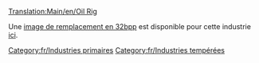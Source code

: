[[Translation:Main/en/Oil Rig]]
{{Template:Industries/Fr
|image=Oilrig.png
|nom=Plateforme pétrolière
|climats=[[Main/en/Climat/Fr#Tempéré|Tempéré]].
|accepte=[[Main/fr/Passagers|Passagers]].
|produit=[[Main/fr/Pétrole|Pétrole]], [[Main/fr/Passagers|Passagers]].
|notes=Absent des autres [[Main/fr/Climat|climats]]. A un [[Main/en/Aéroports/Fr#Héliport|héliport]] et des [[Main/fr/Docks|docks]] que toutes les [[Main/fr/Compagnie de transport|compagnies]] peuvent utiliser.
}}

Une [[Main/en/32bit Graphics Development#User Info|image de remplacement en 32bpp]] est disponible pour cette industrie [[Main/en/List of downloadable 32 bpp tars|ici]].

[[Category:fr/Industries primaires]]
[[Category:fr/Industries tempérées]]